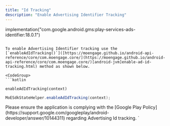 ```yaml
---
title: "Id Tracking"
description: "Enable Advertising Identifier Tracking"
---
```



implementation("com.google.android.gms:play-services-ads-identifier:18.0.1")
```

To enable Advertising Identifier tracking use the [`enableAdIdTracking()`]([https://moengage.github.io/android-api-reference/core/com.moengage.core/](https://moengage.github.io/android-api-reference/core/com.moengage.core/)[android-jvm]enable-ad-id-tracking.html) method as shown below.

<CodeGroup>
```kotlin

enableAdIdTracking(context)
```
```java
MoESdkStateHelper.enableAdIdTracking(context);
```
</CodeGroup>

<Info>
Please ensure the application is complying with the [Google Play Policy](https://support.google.com/googleplay/android-developer/answer/10144311) regarding Advertising Id tracking.
</Info>
`

